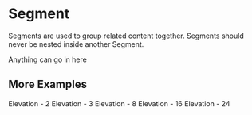 
<Meta title="Components|Segments" />

# Segment

Segments are used to group related content together. Segments should never be nested inside another Segment.

<Preview>
  <Story name="Segment">
    <Segment>
      <div>Anything can go in here</div>
    </Segment>
  </Story>
</Preview>

<Props of={Segment} />

## More Examples

<Segment className="mt-3" elevation={2}>
  <span>Elevation - 2</span>
</Segment>

<Segment className="mt-3" elevation={3}>
  <span>Elevation - 3</span>
</Segment>

<Segment className="mt-3" elevation={8}>
  <span>Elevation - 8</span>
</Segment>

<Segment className="mt-3" elevation={16}>
  <span>Elevation - 16</span>
</Segment>

<Segment className="mt-3" elevation={24}>
  <span>Elevation - 24</span>
</Segment>
